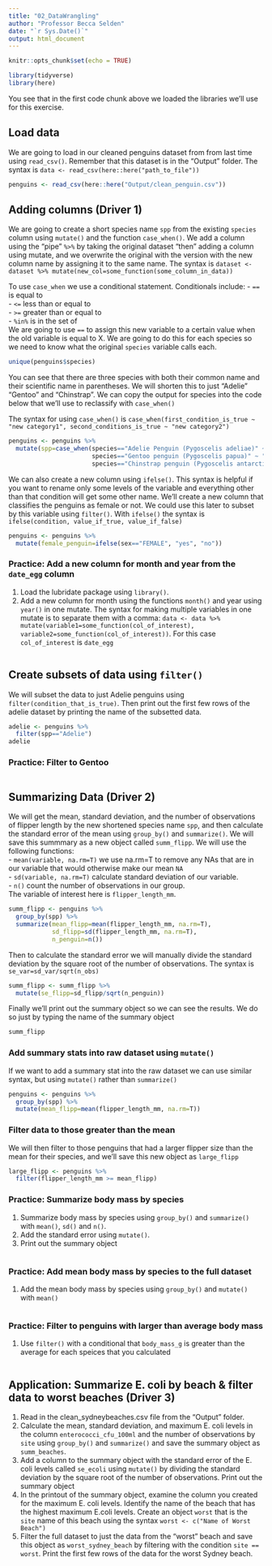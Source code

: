```yaml
---
title: "02_DataWrangling"
author: "Professor Becca Selden"
date: "`r Sys.Date()`"
output: html_document
---
```


```r
knitr::opts_chunk$set(echo = TRUE)
```

```r
library(tidyverse)
library(here)
```

You see that in the first code chunk above we loaded the libraries we'll use for this exercise.

## Load data
We are going to load in our cleaned penguins dataset from from last time using `read_csv()`. Remember that this dataset is in the "Output" folder. The syntax is `data <- read_csv(here::here("path_to_file"))`
```r
penguins <- read_csv(here::here("Output/clean_penguin.csv"))
```

## Adding columns (Driver 1)
We are going to create a short species name `spp` from the existing `species` column using `mutate()` and the function `case_when()`. We add a column using the "pipe" `%>%` by taking the original dataset "then" adding a column using mutate, and we overwrite the original with the version with the new column name by assigning it to the same name.
The syntax is 
`dataset <- dataset %>% mutate(new_col=some_function(some_column_in_data))`

To use `case_when` we use a conditional statement. Conditionals include:
- `==` is equal to  
- `<=` less than or equal to  
- `>=` greater than or equal to   
- `%in%` is in the set of  
We are going to use `==` to assign this new variable to a certain value when the old variable is equal to X. We are going to do this for each species so we need to know what the original `species` variable calls each.
```r
unique(penguins$species)
```
You can see that there are three species with both their common name and their scientific name in parentheses. We will shorten this to just "Adelie" "Gentoo" and "Chinstrap". We can copy the output for species into the code below that we'll use to reclassify with `case_when()`

The syntax for using `case_when()` is
`case_when(first_condition_is_true ~ "new category1", second_conditions_is_true ~ "new category2")`
```r
penguins <- penguins %>% 
  mutate(spp=case_when(species=="Adelie Penguin (Pygoscelis adeliae)" ~ "Adelie",
                       species=="Gentoo penguin (Pygoscelis papua)" ~ "Gentoo",
                       species=="Chinstrap penguin (Pygoscelis antarctica)" ~ "Chinstrap"))
```

We can also create a new column using `ifelse()`. This syntax is helpful if you want to rename only some levels of the variable and everything other than that condition will get some other name. We'll create a new column that classifies the penguins as female or not. We could use this later to subset by this variable using `filter()`.
With `ifelse()` the syntax is `ifelse(condition, value_if_true, value_if_false)`
```r
penguins <- penguins %>%
  mutate(female_penguin=ifelse(sex=="FEMALE", "yes", "no"))
```

### Practice: Add a new column for month and year from the `date_egg` column
1. Load the lubridate package using `library()`.  
2. Add a new column for month using the functions `month()` and year using `year()` in one mutate.
The syntax for making multiple variables in one mutate is to separate them with a comma:
`data <- data %>% mutate(variable1=some_function(col_of_interest), variable2=some_function(col_of_interest))`. For this case `col_of_interest` is `date_egg`
```r

```

## Create subsets of data using `filter()` 
We will subset the data to just Adelie penguins using `filter(condition_that_is_true)`. Then print out the first few rows of the adelie dataset by printing the name of the subsetted data.
```r
adelie <- penguins %>%
  filter(spp=="Adelie")
adelie
```


### Practice: Filter to Gentoo 
```r

```

## Summarizing Data (Driver 2)
We will get the mean, standard deviation, and the number of observations of flipper length by the new shortened species name `spp`, and then calculate the standard error of the mean using `group_by()` and `summarize()`. We will save this summmary as a new object called `summ_flipp`.
We will use the following functions:  
- `mean(variable, na.rm=T)` we use na.rm=T to remove any NAs that are in our variable that would otherwise make our mean `NA`   
- `sd(variable, na.rm=T)` calculate standard deviation of our variable.  
- `n()` count the number of observations in our group.  
The variable of interest here is `flipper_length_mm`.  

```r
summ_flipp <- penguins %>%
  group_by(spp) %>%
  summarize(mean_flipp=mean(flipper_length_mm, na.rm=T),
            sd_flipp=sd(flipper_length_mm, na.rm=T),
            n_penguin=n())
```

Then to calculate the standard error we will manually divide the standard deviation by the square root of the number of observations. The syntax is `se_var=sd_var/sqrt(n_obs)`
```r
summ_flipp <- summ_flipp %>%
  mutate(se_flipp=sd_flipp/sqrt(n_penguin))
```

Finally we'll print out the summary object so we can see the results. We do so just by typing the name of the summary object
```r
summ_flipp
```
### Add summary stats into raw dataset using `mutate()`
If we want to add a summary stat into the raw dataset we can use similar syntax, but using `mutate()` rather than `summarize()`
```r
penguins <- penguins %>%
  group_by(spp) %>%
  mutate(mean_flipp=mean(flipper_length_mm, na.rm=T))
```

### Filter data to those greater than the mean
We will then filter to those penguins that had a larger flipper size than the mean for their species, and we'll save this new object as `large_flipp`
```r
large_flipp <- penguins %>%
  filter(flipper_length_mm >= mean_flipp)
```


### Practice: Summarize body mass by species
1. Summarize body mass by species using `group_by()` and `summarize()` with `mean()`, `sd()` and `n()`.  
2. Add the standard error using `mutate()`.  
3. Print out the summary object
```r

```

### Practice: Add mean body mass by species to the full dataset
1. Add the mean body mass by species using `group_by()` and `mutate()` with `mean()`
```r

```

### Practice: Filter to penguins with larger than average body mass
1. Use `filter()` with a conditional that `body_mass_g` is greater than the average for each speices that you calculated
```r

```



## Application: Summarize E. coli by beach & filter data to worst beaches (Driver 3)
1. Read in the clean_sydneybeaches.csv file from the "Output" folder.  
2. Calculate the mean, standard deviation, and maximum E. coli levels in the column `enterococci_cfu_100ml` and the number of observations by `site` using `group_by()` and `summarize()` and save the summary object as `summ_beaches`.  
3. Add a column to the summary object with the standard error of the E. coli levels called `se_ecoli` using `mutate()` by dividing the standard deviation by the square root of the number of observations. Print out the summary object
4. In the printout of the summary object, examine the column you created for the maximum E. coli levels. Identify the name of the beach that has the highest maximum E.coli levels. Create an object `worst` that is the `site` name of this beach using the syntax `worst <- c("Name of Worst Beach")` 
5. Filter the full dataset to just the data from the "worst" beach and save this object as `worst_sydney_beach` by filtering with the condition `site == worst`. Print the first few rows of the data for the worst Sydney beach.


